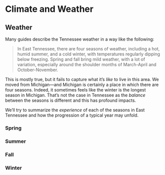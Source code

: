 # Climate and Weather

## Weather

Many guides describe the Tennessee weather in a way like the following:

> In East Tennessee, there are four seasons of weather, including a hot, humid summer, and a cold winter, with temperatures regularly dipping below freezing. Spring and fall bring mild weather, with a lot of variation, especially around the shoulder months of March-April and October-November.

This is mostly true, but it fails to capture what it's _like_ to live in this area. We moved from Michigan---and Michigan is certainly a place in which there are four seasons. Indeed, it sometimes feels like the winter is the longest season in Michigan. That's not the case in Tennessee as the _balance_ between the seasons is different and this has profound impacts. 

We'll try to summarize the _experience_ of each of the seasons in East Tennessee and how the progression of a typical year may unfold. 

### Spring

### Summer

### Fall

### Winter
